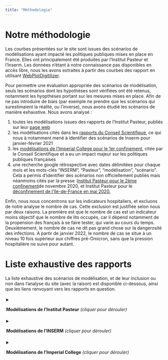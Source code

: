 ```yaml
---
title: "Méthodologie"
---
```


# Notre méthodologie

Les courbes présentées sur le site sont issues des scénarios de modélisations ayant impacté les politiques publiques mises en place en France. Elles ont principalement été produites par l'Institut Pasteur et l'Inserm. Les données n'étant à notre connaissance pas disponibles en accès libre, nous les avons extraites à partir des courbes des rapport en utilisant [WebPlotDigitilizer](https://automeris.io/WebPlotDigitizer/).

Pour permettre une évaluation appropriée des scénarios de modélisation, seuls les scénarios dont les hypothèses sont vérifiées ont été retenus, notamment les hyopthèses portant sur les mesures mises en place. Afin de ne pas introduire de biais (par exemple ne prendre que les scénarios qui surestimaient la réalité, ou l'inverse), nous avons étudié les scénarios de manière exhaustive. Nous avons analysé :

1.  toutes les modélisations issues des rapports de l'Institut Pasteur, publiés sur leur [page web](https://modelisation-covid19.pasteur.fr/)
2.  les modélisations cités dans les [rapports du Conseil Scientifique](https://solidarites-sante.gouv.fr/actualites/presse/dossiers-de-presse/article/conseil-scientifique-covid-19), ce qui nous à notamment mené à identifier des scénarios de Inserm pour janvier-février 2021
3.  les [modélisations de l'Imperial College pour le 1er confinement](https://www.imperial.ac.uk/mrc-global-infectious-disease-analysis/covid-19/report-12-global-impact-covid-19/), citée par le Conseil Scientifique et a eu un impact majeur sur les politiques publiques françaises
4.  une recherche google rétrospective avec dates délimitées pour chaque mois et les mots-clés "INSERM", "Pasteur", "modélisation", "scénario". Cela a permis d'identifier des scénarios non officiellement publiés mais néanmoins cités par la presse :[Institut Pasteur pour le 2ème confinement](https://www.lesechos.fr/economie-france/social/covid-la-decrue-dans-les-services-de-reanimation-esperee-en-france-dans-une-dizaine-de-jours-1261656)de novembre 2020, et Institut Pasteur pour le [déconfinement de l'Ile-de-France en mai 2020.](https://www.lesechos.fr/idees-debats/editos-analyses/pourquoi-philippe-a-douche-les-francais-1199309)

Enfin, nous nous concentrons sur les indicateurs hospitaliers, et excluons de notre analyse le nombre de cas. Cette exclusion est justifiée selon nous par deux raisons. La première est que le nombre de cas est un indicateur moins objectif que le nombre de lits occupés, car il dépend notamment de la propension des français à se faire tester, qui varie au cours du temps. Deuxièmement, le nombre de cas ne dit pas grand chose sur la dangerosité des infections. A partir de janvier 2022, le nombre de cas se situe à un niveau 10 fois supérieur aux chiffres pré-Omicron, sans que la pression hospitalière ne suive pour autant.

# Liste exhaustive des rapports

La liste exhaustive des scénarios de modélisation, et de leur inclusion ou non dans l'analyse du site (avec la raison) est disponible ci-dessous, ainsi que les liens renvoyant vers les rapports en question.

<details>

<summary style="cursor: pointer; padding: 3px;">

**Modélisations de l'Institut Pasteur** *(cliquer pour dérouler)*

</summary>

-   [29 avril 2020](https://www.lesechos.fr/idees-debats/editos-analyses/pourquoi-philippe-a-douche-les-francais-1199309) : inclus (non officiellement publié mais retranscrit par la presse)
-   [25 septembre 2020](https://www.sdbio.eu/images/acymailing/Simulations%20Institut%20Pasteur%2025%2009%202020.pdf) : exclu (des mesures ont été prises en septembre, les scénarios ne sont donc plus comparable avec la réalité)
-   [30 octobre 2020](https://www.lesechos.fr/economie-france/social/covid-la-decrue-dans-les-services-de-reanimation-esperee-en-france-dans-une-dizaine-de-jours-1261656) : inclus (ce sont les modélisations du 2ème confinement, non publiées sur le site de l'Institut Pasteur mais retranscrites par la presse)
-   [8 février 2021](https://modelisation-covid19.pasteur.fr/variant/RapportInstitutPasteur_variants_8fevrier2021.pdf) : inclus
-   [23 février 2021](https://hal-pasteur.archives-ouvertes.fr/pasteur-03149525) : inclus
-   [29 mars 2021](https://www.eurosurveillance.org/content/10.2807/1560-7917.ES.2021.26.9.2100133) : pas de scénario dans le rapport
-   [6 avril 2021](https://www.thelancet.com/journals/eclinm/article/PIIS2589-5370(21)00281-9/fulltext) : exclu (les courbes présentées sont un contrefactuel de l'évolution épidémique en l'absence de vaccination)
-   [26 avril 2021](https://modelisation-covid19.pasteur.fr/loosening/Scenarios_de_levee_des_mesures_de_freinage_20210426.pdf) : inclus
-   [21 mai 2021](https://modelisation-covid19.pasteur.fr/loosening/Mise_a_jour_scenarios_de_levee_des_mesures_de_freinage_20210521.pdf) : inclus. Nous n'avons pas eu besoin d'analyser nous- mêmes, la comparaison étant déjà menée de manière informelle sur twitter par Simon Cauchemez en charge de l'équipe modélisation de l'Institut Pasteur
-   [9 juillet 2021](https://modelisation-covid19.pasteur.fr/variant/Institut_Pasteur_dynamique_du_variant_Delta_en_France_metropolitaine_20210709.pdf) : exclu (la mise en place du pass sanitaire n'était pas incluse dans les hypothèses de modélisation, les scénarios ne sont donc plus comparable avec la réalité)
-   [26 juillet 2021](https://modelisation-covid19.pasteur.fr/variant/Institut_Pasteur_Acceleration_vaccination_et_Delta_20210726.pdf) : inclus (les scénarios prennent en compte la mise en place du pass)
-   [5 août 2021](https://modelisation-covid19.pasteur.fr/variant/InstitutPasteur_Dynamiques_regionales_des_hospitalisations_20210805.pdf) : inclus (les scénarios prennent en compte la mise en place du pass sanitaire)
-   [6 septembre 2021](https://hal-pasteur.archives-ouvertes.fr/pasteur-03272638v2) : pas de scénarios dans le rapport
-   [4 octobre 2021](https://modelisation-covid19.pasteur.fr/scenarios/InstitutPasteur_scenariosCOVID19AutomneHiver_2021.pdf) : inclus
-   [29 novembre 2021](https://modelisation-covid19.pasteur.fr/scenarios/Institut_Pasteur_diminution_de_limmunit%C3%A9_et_rappel_20211129.pdf) : exclu (impact du variant Omicron 2 semaines plus tard, qui n'était pas pris en compte dans les modélisations). Nous avons tout de même pu comparer les projections à court terme durant la courte fenêtre de 2 semaines avant que le variant Omicron ne vienne fausser les résultats.
-   [2 décembre 2021](https://modelisation-covid19.pasteur.fr/scenarios/Institut_Pasteur_Complement_rapport_rappel_20211202.pdf) : exclu (impact du variant Omicron 2 semaines plus tard, qui n'était pas pris en compte dans les modélisations). Nous avons tout de même pu comparer les projections à court terme durant la courte fenêtre de 2 semaines avant que le variant Omicron vienne fausser les résultats.
-   [27 décembre 2021](https://modelisation-covid19.pasteur.fr/variant/Institut_Pasteur_Impact_dOmicron_sur_lepidemie_francaise_20211227.pdf) : inclus par le biais du rapport du 7 janvier. En effet il est précisé qu'"étant donné les incertitudes [...], il n'est pas possible de quantifier précisément l'impact qu'aura la vague Omicron". Une centaine de scénarios sont alors produits. Le rapport suivant du 7 janvier, que nous avons analysé, reprend pour base ce rapport après avoir exclu les scénarios ne collant pas aux propriétés d'Omicron.
-   [7 janvier 2022](https://modelisation-covid19.pasteur.fr/variant/InstitutPasteur_Complement_Analyse_Impact_Omicron_20220107_corrige.pdf) : inclus
-   [15 février 2022](https://modelisation-covid19.pasteur.fr/variant/Institut_Pasteur_Comparaison_Observations_projections_Omicron_20220215.pdf) : ce rapport ne produit pas de scénario mais une rétrospective portant sur le rapport précédent du 7 janvier. Nous en discutons dans notre analyse de ce dernier rapport.
-   [21 février 2022](https://modelisation-covid19.pasteur.fr/variant/Institut_Pasteur_Impact_BA_2_epidemie_francaise_20220221.pdf) : exclu. Ne se concentre que sur le nombre de cas, ce qui est un critère excluant de notre méthodologie comme expliqué plus haut.
-   [10 mars 2022](https://modelisation-covid19.pasteur.fr/variant/InstitutPasteur_impact_BA2_relachement_mesures_20220310.pdf) : exclu. Ne se concentre que sur le nombre de cas, ce qui est un critère excluant de notre méthodologie comme expliqué plus haut.

</details>

<details>

<summary style="cursor: pointer; padding: 3px;">

**Modélisations de l'INSERM** *(cliquer pour dérouler)*

</summary>

-   modélisations de janvier-février 2021: inclues car apparaissant dans le [rapport du Conseil Scientifique du 29 janvier 2021](https://solidarites-sante.gouv.fr/IMG/pdf/note_eclairage_variants_modelisation_29_janvier_2021.pdf) suggérant l'instauration d'un confinement strict. Elles ont également été diffusées dans la presse. Ces modélisations sont apparues dans les rapports Inserm des [16 janvier 2021](https://www.epicx-lab.com/uploads/9/6/9/4/9694133/inserm_covid-19-voc_dominance-20210116.pdf), [2 février 2021](https://www.epicx-lab.com/uploads/9/6/9/4/9694133/inserm-covid-19-voc-lockdown-20210202.pdf) et [14 février 2021](https://www.epicx-lab.com/uploads/9/6/9/4/9694133/inserm_covid-19-voc_socialdistancing-20210214.pdf).

</details>

<details>

<summary style="cursor: pointer; padding: 3px;">

**Modélisations de l'Imperial College** *(cliquer pour dérouler)*

</summary>

-   [modélisations du rapport 12](https://www.imperial.ac.uk/mrc-global-infectious-disease-analysis/covid-19/report-12-global-impact-covid-19/), et notamment son [appendice](https://www.imperial.ac.uk/media/imperial-college/medicine/mrc-gida/Imperial-College-COVID19-Global-unmitigated-mitigated-suppression-scenarios.xlsx): inclues car cités comme argument majeur en faveur du confinement dans le [rapport du Conseil Scientifique du 12 mars 2020.](https://solidarites-sante.gouv.fr/IMG/pdf/avis_conseil_scientifique_12_mars_2020.pdf)Il a aussi été cité par de nombreux médias comme ayant été un argument décivif pour trancher en faveur du confinement, par exemple dans [Le Monde](https://www.lemonde.fr/planete/article/2020/03/15/coronavirus-les-simulations-alarmantes-des-epidemiologistes-pour-la-france_6033149_3244.html) ou dans [Libération](https://www.liberation.fr/evenements-libe/2020/03/16/l-urgence-eviter-la-saturation-des-services-de-sante_1781988/).

</details>
